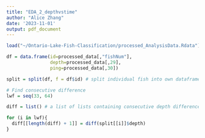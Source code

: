 ```yaml
---
title: "EDA_2_depthvstime"
author: "Alice Zhang"
date: '2023-11-01'
output: pdf_document
---
```


```r
load("~/Ontario-Lake-Fish-Classification/processed_AnalysisData.Rdata")
```

```r
df = data.frame(id=processed_data[,"fishNum"], 
                depth=processed_data[,29], 
                ping=processed_data[,30])

split = split(df, f = df$id) # split individual fish into own dataframe
```

```r
# Find consecutive difference
lwf = seq(33, 64)

diff = list() # a list of lists containing consecutive depth differences in each fish

for (i in lwf){
  diff[[length(diff) + 1]] = diff(split[[i]]$depth)
}
```


